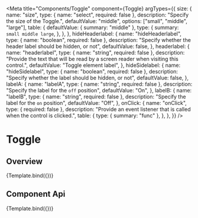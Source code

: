 
<Meta
  title="Components/Toggle"
  component={Toggle}
  argTypes={{
    size: {
      name: "size",
      type: { name: "select", required: false },
      description: "Specify the size of the Toggle.",
      defaultValue: "middle",
      options: ["small", "middle", "large"],
      table: {
        defaultValue: { summary: "middle" },
        type: {
          summary: `small middle large`,
        },
      },
    },
    hideHeaderlabel: {
      name: "hideHeaderlabel",
      type: { name: "boolean", required: false },
      description: "Specify whether the header label should be hidden, or not",
      defaultValue: false,
    },
    headerlabel: {
      name: "headerlabel",
      type: { name: "string", required: false },
      description:
        "Provide the text that will be read by a screen reader when visiting this control.",
      defaultValue: "Toggle element label",
    },
    hideSidelabel: {
      name: "hideSidelabel",
      type: { name: "boolean", required: false },
      description: "Specify whether the label should be hidden, or not",
      defaultValue: false,
    },
    labelA: {
      name: "labelA",
      type: { name: "string", required: false },
      description: "Specify the label for the `off` position",
      defaultValue: "On",
    },
    labelB: {
      name: "labelB",
      type: { name: "string", required: false },
      description: "Specify the label for the `on` position",
      defaultValue: "Off",
    },
    onClick: {
      name: "onClick",
      type: { required: false },
      description:
        "Provide an event listener that is called when the control is clicked.",
      table: {
        type: { summary: "func" },
      },
    },
  }}
/>

# Toggle

## Overview


<Canvas>
  <Story name="Default" args={{}}>
    {Template.bind({})}
  </Story>
</Canvas>

## Component Api

<ArgsTable story="Default" />

<Canvas>
  <Story name="Mini Toggle" args={{ size: "mini" }}>
    {Template.bind({})}
  </Story>
</Canvas>
